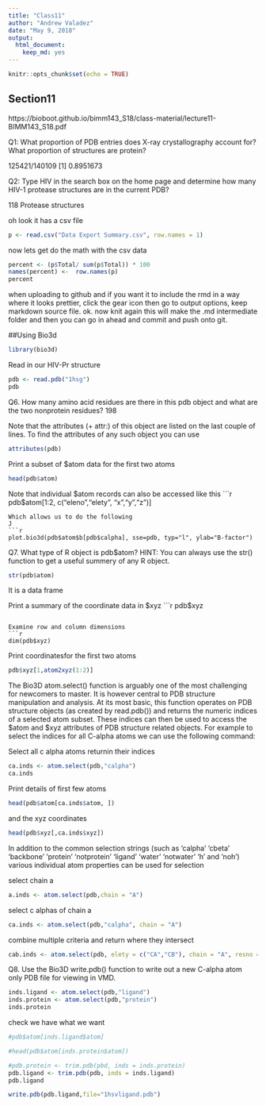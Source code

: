 ```yaml
---
title: "Class11"
author: "Andrew Valadez"
date: "May 9, 2018"
output: 
  html_document: 
    keep_md: yes
---
```


```r
knitr::opts_chunk$set(echo = TRUE)
```

## Section11

https://bioboot.github.io/bimm143_S18/class-material/lecture11-BIMM143_S18.pdf

Q1: What proportion of PDB entries does X-ray crystallography account for? What proportion of
structures are protein?

 125421/140109
[1] 0.8951673

Q2: Type HIV in the search box on the home page and determine how many HIV-1 protease
structures are in the current PDB?

118 Protease structures


oh look it has a csv file
```r
p <- read.csv("Data Export Summary.csv", row.names = 1)

```
now lets get do the math with the csv data
```r
percent <- (p$Total/ sum(p$Total)) * 100
names(percent) <-  row.names(p)
percent
```

when uploading to github and if you want it to include the rmd in a way where it looks prettier, click the gear icon then go to output options, keep markdown source file. ok. now knit again this will make the .md intermediate folder and then you can go in ahead and commit and push onto git. 


##Using Bio3d
```r
library(bio3d)
```

Read in our  HIV-Pr structure

```r
pdb <- read.pdb("1hsg")
pdb
```



Q6. How many amino acid residues are there in this pdb object and what are the two nonprotein
residues? 
198


Note that the attributes (+ attr:) of this object are listed on the last couple of lines. To find the
attributes of any such object you can use
```r
attributes(pdb)
```

Print a subset of $atom data for the first two atoms

```r
head(pdb$atom)
```
 Note that individual $atom records can also be accessed like this
```r
pdb$atom[1:2, c("eleno","elety", "x","y","z")]
```
Which allows us to do the following
J
```r
plot.bio3d(pdb$atom$b[pdb$calpha], sse=pdb, typ="l", ylab="B-factor")

```


Q7. What type of R object is pdb$atom? HINT: You can always use the str() function to get a
useful summery of any R object.

```r
str(pdb$atom)
```
It is a data frame

 Print a summary of the coordinate data in $xyz
```r
pdb$xyz
```

Examine row and column dimensions
```r
dim(pdb$xyz)
```

Print coordinatesfor the first two atoms
```r
pdb$xyz[1,atom2xyz(1:2)]
```

The Bio3D atom.select() function is arguably one of the most challenging for newcomers to
master. It is however central to PDB structure manipulation and analysis. At its most basic, this
function operates on PDB structure objects (as created by read.pdb()) and returns the
numeric indices of a selected atom subset. These indices can then be used to access the
$atom and $xyz attributes of PDB structure related objects.
For example to select the indices for all C-alpha atoms we can use the following command:



Select all c alpha atoms returnin their indices
```r
ca.inds <- atom.select(pdb,"calpha")
ca.inds 
```

Print details of first few atoms
```r
head(pdb$atom[ca.inds$atom, ])
```

and the xyz coordinates
```r
head(pdb$xyz[,ca.inds$xyz])
```


In addition to the common selection strings (such as ‘calpha’ ‘cbeta’ ‘backbone’ ‘protein’
‘notprotein’ ‘ligand’ ‘water’ ‘notwater’ ‘h’ and ‘noh’) various individual atom properties can be
used for selection



select chain a
```r
a.inds <- atom.select(pdb,chain = "A")
```

select c alphas of chain a

```r
ca.inds <- atom.select(pdb,"calpha", chain = "A")
```

combine multiple criteria and return where they intersect

```r
cab.inds <- atom.select(pdb, elety = c("CA","CB"), chain = "A", resno = 10:20)
```
Q8. Use the Bio3D write.pdb() function to write out a new C-alpha atom only PDB file for
viewing in VMD.

```r
inds.ligand <- atom.select(pdb,"ligand")
inds.protein <- atom.select(pdb,"protein")
inds.protein
```
check we have what we want

```r
#pdb$atom[inds.ligand$atom]
```


```r
#head(pdb$atom[inds.protein$atom])
```

```r
#pdb.protein <- trim.pdb(pbd, inds = inds.protein)
pdb.ligand <- trim.pdb(pdb, inds = inds.ligand)
pdb.ligand
```
```r
write.pdb(pdb.ligand,file="1hsvligand.pdb")
```

